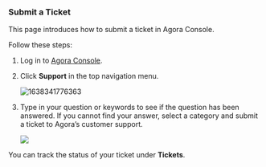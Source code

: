 

### Submit a Ticket

This page introduces how to submit a ticket in Agora Console.

Follow these steps:

1.  Log in to [Agora Console](https://console.agora.io/).

2.  Click **Support** in the top navigation menu.

    ![1638341776363](https://web-cdn.agora.io/docs-files/1638341776363)

3.  Type in your question or keywords to see if the question has been answered. If you cannot find your answer, select a category and submit a ticket to Agora’s customer support.

    ![](https://web-cdn.agora.io/docs-files/1658716858508)

You can track the status of your ticket under **Tickets**.
